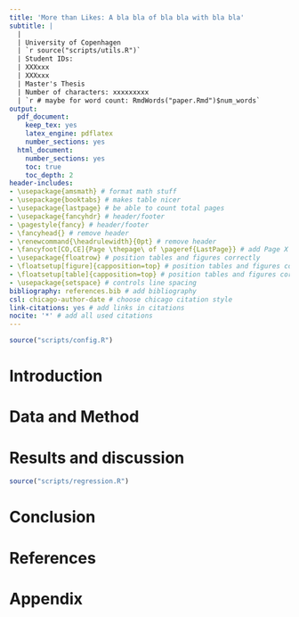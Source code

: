 ```yaml
---
title: 'More than Likes: A bla bla of bla bla with bla bla'
subtitle: |
  | 
  | University of Copenhagen
  | `r source("scripts/utils.R")`
  | Student IDs:
  | XXXxxx
  | XXXxxx
  | Master's Thesis
  | Number of characters: xxxxxxxxx
  | `r # maybe for word count: RmdWords("paper.Rmd")$num_words`
output:
  pdf_document:
    keep_tex: yes
    latex_engine: pdflatex
    number_sections: yes
  html_document: 
    number_sections: yes
    toc: true
    toc_depth: 2
header-includes:
- \usepackage{amsmath} # format math stuff
- \usepackage{booktabs} # makes table nicer
- \usepackage{lastpage} # be able to count total pages
- \usepackage{fancyhdr} # header/footer
- \pagestyle{fancy} # header/footer
- \fancyhead{} # remove header
- \renewcommand{\headrulewidth}{0pt} # remove header
- \fancyfoot[CO,CE]{Page \thepage\ of \pageref{LastPage}} # add Page X of Y
- \usepackage{floatrow} # position tables and figures correctly
- \floatsetup[figure]{capposition=top} # position tables and figures correctly
- \floatsetup[table]{capposition=top} # position tables and figures correctly
- \usepackage{setspace} # controls line spacing
bibliography: references.bib # add bibliography
csl: chicago-author-date # choose chicago citation style
link-citations: yes # add links in citations
nocite: '*' # add all used citations
---
```


```r
source("scripts/config.R")
```


\pagebreak
<!-- TC:ignore -->
```{=latex}
\setcounter{tocdepth}{2}
\tableofcontents
```
<!-- TC:endignore --> 

\pagebreak

# Introduction
<!-- Word count: approx. 400  -->
<!-- Word count now: 426  -->

\onehalfspacing <!-- OBS: We use double spacing here. Could also be changed to \onehalfspacing -->



\pagebreak
# Data and Method



\pagebreak 
# Results and discussion




<!-- TC:ignore -->
```r
source("scripts/regression.R")
```
<!-- TC:endignore -->



\pagebreak
# Conclusion


\pagebreak

<!-- TC:ignore -->

# References

<div id="refs"></div>

\pagebreak

# Appendix




